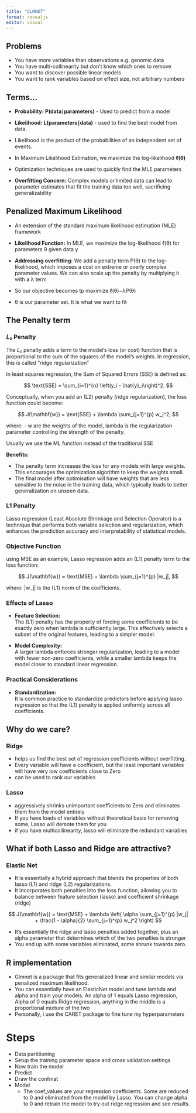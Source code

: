 ```yaml
---
title: "GLMNET"
format: revealjs
editor: visual
---
```


## Problems

-   You have more variables than observations e.g. genomic data
-   You have multi-collinearity but don't know which ones to remove
-   You want to discover possible linear models
-   You want to rank variables based on effect size, not arbitrary numbers

## **Terms...**

-   **Probability:** **P(data∣parameters)** - Used to predict from a model

-   **Likelihood:** **L(parameters∣data)** - used to find the best model from data.

-   Likelihood is the product of the probabilities of an independent set of events.

-   In Maximum Likelihood Estimation, we maximize the log-likelihood **ℓ(θ)**

-   Optimization techniques are used to quickly find the MLE parameters

-   **Overfitting Concern:** Complex models or limited data can lead to parameter estimates that fit the training data too well, sacrificing generalizability

## Penalized Maximum Likelihood

-   An extension of the standard maximum likelihood estimation (MLE) framework

-   **Likelihood Function:** In MLE, we maximize the log-likelihood ℓ(θ) for parameters θ given data y

-   **Addressing overfitting:** We add a penalty term P(θ) to the log-likelihood, which imposes a cost on extreme or overly complex parameter values. We can also scale up the penalty by multiplying it with a λ term

-   So our objective becomes tp maximize ℓ(θ)−λP(θ)

-   θ is our parameter set. It is what we want to fit

## The Penalty term

### 𝐿₂ Penalty

The 𝐿₂ penalty adds a term to the model’s loss (or cost) function that is proportional to the sum of the squares of the model’s weights. In regression, this is called "ridge regularization"

In least squares regression, the Sum of Squared Errors (SSE) is defined as:

$$
\text{SSE} = \sum_{i=1}^{n} \left(y_i - \hat{y}_i\right)^2.
$$

Conceptually, when you add an (L2) penalty (ridge regularization), the loss function could become:

$$
J(\mathbf{w}) = \text{SSE} + \lambda \sum_{j=1}^{p} w_j^2,
$$

where: - w are the weights of the model, lambda is the regularization parameter controlling the strength of the penalty.

Usually we use the ML function instead of the traditional SSE

**Benefits:**

-   The penalty term increases the loss for any models with large weights. This encourages the optimization algorithm to keep the weights small.
-   The final model after optimisation will have weights that are less sensitive to the noise in the training data, which typically leads to better generalization on unseen data.

### L1 Penalty

Lasso regression (Least Absolute Shrinkage and Selection Operator) is a technique that performs both variable selection and regularization, which enhances the prediction accuracy and interpretability of statistical models.

### Objective Function

using MSE as an example, Lasso regression adds an (L1) penalty term to the loss function:

$$
J(\mathbf{w}) = \text{MSE} + \lambda \sum_{j=1}^{p} |w_j|,
$$

where: \|w_j\| is the (L1) norm of the coefficients.

### Effects of Lasso

-   **Feature Selection:**\
    The (L1) penalty has the property of forcing some coefficients to be exactly zero when lambda is sufficiently large. This effectively selects a subset of the original features, leading to a simpler model.

-   **Model Complexity:**\
    A larger lambda enforces stronger regularization, leading to a model with fewer non-zero coefficients, while a smaller lambda keeps the model closer to standard linear regression.

### Practical Considerations

-   **Standardization:**\
    It is common practice to standardize predictors before applying lasso regression so that the (L1) penalty is applied uniformly across all coefficients.

## Why do we care?

### Ridge

-   helps us find the best set of regression coefficients without overfitting.
-   Every variable will have a coefficient, but the least important variables will have very low coefficients close to Zero
-   can be used to rank our variables

### Lasso

-   aggressively shrinks unimportant coefficients to Zero and eliminates them from the model entirely
-   If you have loads of variables without theoretical basis for removing some, Lasso will demote them for you
-   if you have multicollinearity, lasso will eliminate the redundant variables

## What if both Lasso and Ridge are attractive?

### Elastic Net

-   It is essentially a hybrid approach that blends the properties of both lasso (L1) and ridge (L2) regularizations.
-   It incorporates both penalties into the loss function, allowing you to balance between feature selection (lasso) and coefficient shrinkage (ridge)

$$
J(\mathbf{w}) = \text{MSE} + \lambda \left( \alpha \sum_{j=1}^{p} |w_j| + \frac{1 - \alpha}{2} \sum_{j=1}^{p} w_j^2 \right)
$$

-   It's essentially the ridge and lasso penalties added together, plus an alpha parameter that determines which of the two penalties is stronger
-   You end up with some variables eliminated, some shrunk towards zero.

## R implementation

-   Glmnet is a package that fits generalized linear and similar models via penalized maximum likelihood.
-   You can essentially have an ElasticNet model and tune lambda and alpha and train your models. An alpha of 1 equals Lasso regression, Alpha of 0 equals Ridge regression, anything in the middle is a proportional mixture of the two
-   Personally, i use the CARET package to fine tune my hyperparameters

# Steps
- Data partitioning
- Setup the training parameter space and cross validation settings
- Now train the model
- Predict
- Draw the confmat
- Model
  - The coef_values are your regression coefficients. Some are reduced to 0 and eliminated from the model by Lasso. You can change alpha to 0 and retrain the model to try out ridge regression and see results.

